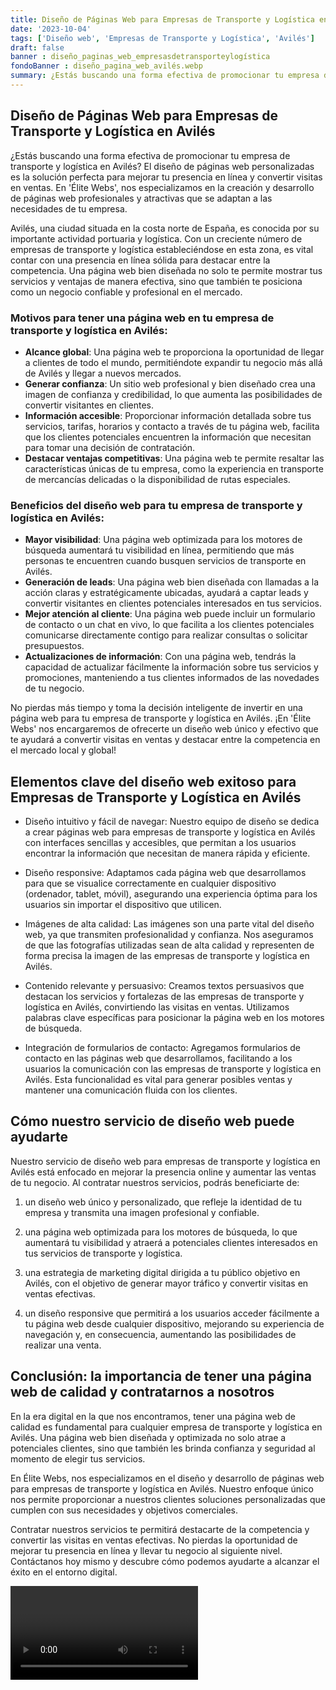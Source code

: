 ```yaml
---
title: Diseño de Páginas Web para Empresas de Transporte y Logística en Avilés
date: '2023-10-04'
tags: ['Diseño web', 'Empresas de Transporte y Logística', 'Avilés']
draft: false
banner : diseño_paginas_web_empresasdetransporteylogística
fondoBanner : diseño_pagina_web_avilés.webp
summary: ¿Estás buscando una forma efectiva de promocionar tu empresa de transporte y logística en Avilés? El diseño de páginas web personalizadas es la solución perfecta para mejorar tu presencia en línea y convertir visitas en ventas. En 'Élite Webs', nos especializamos en la creación y desarrollo de páginas web profesionales y atractivas que se adaptan a las necesidades de tu empresa.
---
```


## Diseño de Páginas Web para Empresas de Transporte y Logística en Avilés

¿Estás buscando una forma efectiva de promocionar tu empresa de transporte y logística en Avilés? El diseño de páginas web personalizadas es la solución perfecta para mejorar tu presencia en línea y convertir visitas en ventas. En 'Élite Webs', nos especializamos en la creación y desarrollo de páginas web profesionales y atractivas que se adaptan a las necesidades de tu empresa.

Avilés, una ciudad situada en la costa norte de España, es conocida por su importante actividad portuaria y logística. Con un creciente número de empresas de transporte y logística estableciéndose en esta zona, es vital contar con una presencia en línea sólida para destacar entre la competencia. Una página web bien diseñada no solo te permite mostrar tus servicios y ventajas de manera efectiva, sino que también te posiciona como un negocio confiable y profesional en el mercado.

### Motivos para tener una página web en tu empresa de transporte y logística en Avilés:

- **Alcance global**: Una página web te proporciona la oportunidad de llegar a clientes de todo el mundo, permitiéndote expandir tu negocio más allá de Avilés y llegar a nuevos mercados.
- **Generar confianza**: Un sitio web profesional y bien diseñado crea una imagen de confianza y credibilidad, lo que aumenta las posibilidades de convertir visitantes en clientes.
- **Información accesible**: Proporcionar información detallada sobre tus servicios, tarifas, horarios y contacto a través de tu página web, facilita que los clientes potenciales encuentren la información que necesitan para tomar una decisión de contratación.
- **Destacar ventajas competitivas**: Una página web te permite resaltar las características únicas de tu empresa, como la experiencia en transporte de mercancías delicadas o la disponibilidad de rutas especiales.

### Beneficios del diseño web para tu empresa de transporte y logística en Avilés:

- **Mayor visibilidad**: Una página web optimizada para los motores de búsqueda aumentará tu visibilidad en línea, permitiendo que más personas te encuentren cuando busquen servicios de transporte en Avilés.
- **Generación de leads**: Una página web bien diseñada con llamadas a la acción claras y estratégicamente ubicadas, ayudará a captar leads y convertir visitantes en clientes potenciales interesados en tus servicios.
- **Mejor atención al cliente**: Una página web puede incluir un formulario de contacto o un chat en vivo, lo que facilita a los clientes potenciales comunicarse directamente contigo para realizar consultas o solicitar presupuestos.
- **Actualizaciones de información**: Con una página web, tendrás la capacidad de actualizar fácilmente la información sobre tus servicios y promociones, manteniendo a tus clientes informados de las novedades de tu negocio.

No pierdas más tiempo y toma la decisión inteligente de invertir en una página web para tu empresa de transporte y logística en Avilés. ¡En 'Élite Webs' nos encargaremos de ofrecerte un diseño web único y efectivo que te ayudará a convertir visitas en ventas y destacar entre la competencia en el mercado local y global!

<GifSeo />

<Cta />

## Elementos clave del diseño web exitoso para Empresas de Transporte y Logística en Avilés

- Diseño intuitivo y fácil de navegar: Nuestro equipo de diseño se dedica a crear páginas web para empresas de transporte y logística en Avilés con interfaces sencillas y accesibles, que permitan a los usuarios encontrar la información que necesitan de manera rápida y eficiente.

- Diseño responsive: Adaptamos cada página web que desarrollamos para que se visualice correctamente en cualquier dispositivo (ordenador, tablet, móvil), asegurando una experiencia óptima para los usuarios sin importar el dispositivo que utilicen.

- Imágenes de alta calidad: Las imágenes son una parte vital del diseño web, ya que transmiten profesionalidad y confianza. Nos aseguramos de que las fotografías utilizadas sean de alta calidad y representen de forma precisa la imagen de las empresas de transporte y logística en Avilés.

- Contenido relevante y persuasivo: Creamos textos persuasivos que destacan los servicios y fortalezas de las empresas de transporte y logística en Avilés, convirtiendo las visitas en ventas. Utilizamos palabras clave específicas para posicionar la página web en los motores de búsqueda.

- Integración de formularios de contacto: Agregamos formularios de contacto en las páginas web que desarrollamos, facilitando a los usuarios la comunicación con las empresas de transporte y logística en Avilés. Esta funcionalidad es vital para generar posibles ventas y mantener una comunicación fluida con los clientes.

## Cómo nuestro servicio de diseño web puede ayudarte

Nuestro servicio de diseño web para empresas de transporte y logística en Avilés está enfocado en mejorar la presencia online y aumentar las ventas de tu negocio. Al contratar nuestros servicios, podrás beneficiarte de:

1. un diseño web único y personalizado, que refleje la identidad de tu empresa y transmita una imagen profesional y confiable.

2. una página web optimizada para los motores de búsqueda, lo que aumentará tu visibilidad y atraerá a potenciales clientes interesados en tus servicios de transporte y logística.

3. una estrategia de marketing digital dirigida a tu público objetivo en Avilés, con el objetivo de generar mayor tráfico y convertir visitas en ventas efectivas.

4. un diseño responsive que permitirá a los usuarios acceder fácilmente a tu página web desde cualquier dispositivo, mejorando su experiencia de navegación y, en consecuencia, aumentando las posibilidades de realizar una venta.

## Conclusión: la importancia de tener una página web de calidad y contratarnos a nosotros

En la era digital en la que nos encontramos, tener una página web de calidad es fundamental para cualquier empresa de transporte y logística en Avilés. Una página web bien diseñada y optimizada no solo atrae a potenciales clientes, sino que también les brinda confianza y seguridad al momento de elegir tus servicios.

En Élite Webs, nos especializamos en el diseño y desarrollo de páginas web para empresas de transporte y logística en Avilés. Nuestro enfoque único nos permite proporcionar a nuestros clientes soluciones personalizadas que cumplen con sus necesidades y objetivos comerciales.

Contratar nuestros servicios te permitirá destacarte de la competencia y convertir las visitas en ventas efectivas. No pierdas la oportunidad de mejorar tu presencia en línea y llevar tu negocio al siguiente nivel. Contáctanos hoy mismo y descubre cómo podemos ayudarte a alcanzar el éxito en el entorno digital.

<Video />

<CtaBot job='Empresas de Transporte y Logística' city='Avilés'/>

<Gmaps query='Avilés+españa+maps' />